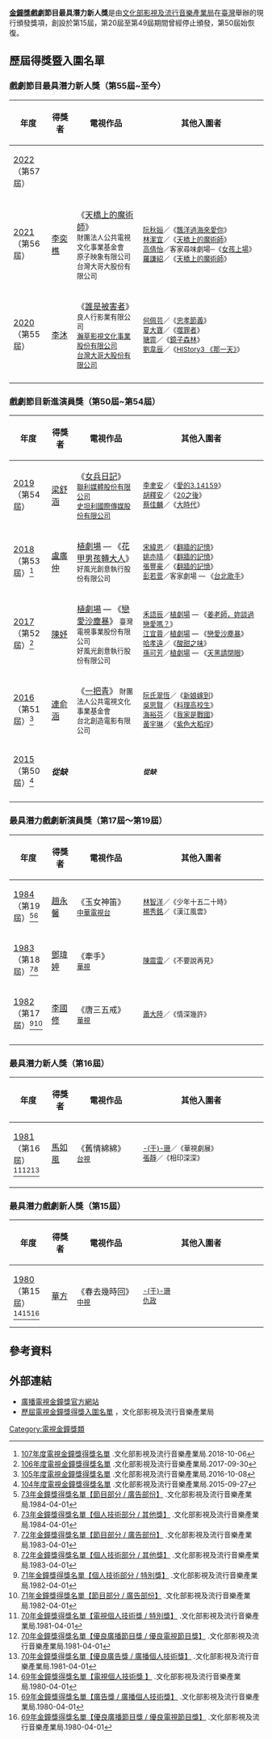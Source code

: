 {{Infobox award
| name           = 金鐘獎戲劇節目最具潛力新人獎
| current_awards = 第57屆金鐘獎
| image          = 
| imagesize      = 
| caption        = 
| description = [[電視|電視]]從業人員
| presenter   = [[行政院新聞局|行政院新聞局]]<br/>（第1屆——第46屆）<br/>[[文化部影視及流行音樂產業局|文化部影視及流行音樂產業局]]<br/>（第47屆——至今）
| date        = 每年9月或10月
| location    = {{TWN}}（詳見[[金鐘獎#歷屆金鐘獎主持概況|舉辦地點]]） 
| country     = {{ROC-TWN}}
| reward      = 金鐘獎獎座<br/>獎金
| year           = 1980年
| year2          = 2022年
| holder         = 
| website        = [http://gba.tavis.tw gba.tavis.tw]
| network     = 詳見[[金鐘獎#歷屆金鐘獎主持概況|轉播單位]]
}}
'''[[金鐘獎|金鐘獎]]戲劇節目最具潛力新人獎'''是由[[文化部影視及流行音樂產業局|文化部影視及流行音樂產業局]]在[[臺灣|臺灣]]舉辦的現行頒發獎項，創設於第15屆，第20屆至第49屆期間曾經停止頒發，第50屆始恢復。

== 歷屆得獎暨入圍名單 ==
===戲劇節目最具潛力新人獎（第55屆~至今）===
{| class=prettytable cellpadding="5"
|- align=center bgcolor=lavender
!width=15%|年度
!width=10%|得獎者
!width=26%|電視作品
!width=65%|其他入圍者
|-
|[[第57屆金鐘獎|2022]]<br/>（第57屆）
|
|<br/>
<small>
|<small>
|-
|[[第56屆金鐘獎|2021]]<br/>（第56屆）
|[[李奕樵|李奕樵]]
|《[[天橋上的魔術師|天橋上的魔術師]]》<br/>
<small>財團法人公共電視文化事業基金會<br/>原子映象有限公司<br/>台灣大哥大股份有限公司
|<small>
[[阮秋姮|阮秋姮]]／《[[飄洋過海來愛你|飄洋過海來愛你]]》<br/>
[[林潔宜|林潔宜]]／《[[天橋上的魔術師|天橋上的魔術師]]》<br/>
[[高倩怡|高倩怡]]／客家尋味劇場─《[[女孩上場|女孩上場]]》<br/>
[[羅謙紹|羅謙紹]]／《[[天橋上的魔術師|天橋上的魔術師]]》
|-
|[[第55屆金鐘獎|2020]]<br/>（第55屆）
|[[李沐|李沐]]
|《[[誰是被害者|誰是被害者]]》<br>
<small>良人行影業有限公司<br/>[[瀚草影視|瀚草影視文化事業股份有限公司]]<br/>[[台灣大哥大|台灣大哥大股份有限公司]]
|<small>
[[何佩芸|何佩芸]]／《[[忠孝節義|忠孝節義]]》<br/>
[[夏大寶|夏大寶]]／《[[噬罪者|噬罪者]]》<br/>
[[瑭霏|瑭霏]]／《[[鏡子森林|鏡子森林]]》<br/>
[[劉韋辰_(演員)|劉韋辰]]／《[[HIStory3|HIStory3 《那一天》]]》
|-
|}

===戲劇節目新進演員獎（第50屆~第54屆）===
{| class=prettytable cellpadding="5"
|- align=center bgcolor=lavender
!width=15%|年度
!width=10%|得獎者
!width=26%|電視作品
!width=65%|其他入圍者
|-
|[[第54屆金鐘獎|2019]]<br/>（第54屆）
|[[梁舒涵|梁舒涵]]
|《[[女兵日記|女兵日記]]》<small><br>[[聯利媒體股份有限公司|聯利媒體股份有限公司]]<br/>[[史坦利國際傳媒股份有限公司|史坦利國際傳媒股份有限公司]]
|<small>
[[李婕|李聿安]]／《[[愛的3.14159|愛的3.14159]]》<br/>
[[胡釋安|胡釋安]]／《[[20之後|20之後]]》<br/>
[[蔡佳麟|蔡佳麟]]／《[[大時代_(台灣電視劇)|大時代]]》
|-
|[[第53屆金鐘獎|2018]]<br/>（第53屆）<ref>[https://www.bamid.gov.tw/information_164_89522.html 107年度電視金鐘獎得獎名單] {{Wayback|url=https://www.bamid.gov.tw/information_164_89522.html |date=20200220043758 }}.文化部影視及流行音樂產業局.2018-10-06</ref>
|[[盧廣仲|盧廣仲]]
|[[植劇場|植劇場]] — 《[[植劇場－花甲男孩轉大人|花甲男孩轉大人]]》
<small>好風光創意執行股份有限公司</small>
|<small>
[[宋緯恩|宋緯恩]]／《[[翻牆的記憶|翻牆的記憶]]》<br/>
[[姚亦晴|姚亦晴]]／《[[翻牆的記憶|翻牆的記憶]]》<br/>
[[張豐豪|張豐豪]]／《[[翻牆的記憶|翻牆的記憶]]》<br/>
[[彭若萱|彭若萱]]／客家劇場 — 《[[台北歌手|台北歌手]]》<br/>
|-
|[[第52屆金鐘獎|2017]]<br/>（第52屆）<ref>[https://www.bamid.gov.tw/information_164_70986.html 106年度電視金鐘獎得獎名單] {{Wayback|url=https://www.bamid.gov.tw/information_164_70986.html |date=20200220043758 }}.文化部影視及流行音樂產業局.2017-09-30</ref>
|[[陳妤|陳妤]]
|[[植劇場|植劇場]] — 《[[植劇場－戀愛沙塵暴|戀愛沙塵暴]]》
<small>臺灣電視事業股份有限公司<br/>好風光創意執行股份有限公司</small>
|<small>
[[禾語辰|禾語辰]]／[[植劇場|植劇場]] — 《[[植劇場－姜老師，妳談過戀愛嗎？|姜老師，妳談過戀愛嗎？]]》<br/>
[[江宜蓉|江宜蓉]]／[[植劇場|植劇場]] — 《[[植劇場－戀愛沙塵暴|戀愛沙塵暴]]》<br/>
[[哈孝遠|哈孝遠]]／《[[酸甜之味|酸甜之味]]》<br/>
[[孫可芳|孫可芳]]／[[植劇場|植劇場]] — 《[[天黑請閉眼_(電視劇)|天黑請閉眼]]》<br/>
|-
|[[第51屆金鐘獎|2016]]<br/>（第51屆）<ref>[https://www.bamid.gov.tw/information_164_64028.html 105年度電視金鐘獎得獎名單] {{Wayback|url=https://www.bamid.gov.tw/information_164_64028.html |date=20200220043802 }}.文化部影視及流行音樂產業局.2016-10-08</ref>
|[[連俞涵|連俞涵]]
|《[[一把青_(電視劇)|一把青]]》
<small>財團法人公共電視文化事業基金會<br/>台北創造電影有限公司</small>
|<small>
[[阮氏翠恆|阮氏翠恆]]／《[[新娘嫁到|新娘嫁到]]》<br/>
[[吳思賢_(藝人)|吳思賢]]／《[[料理高校生|料理高校生]]》<br/>
[[海裕芬|海裕芬]]／《[[我家是戰國|我家是戰國]]》<br/>
[[黃宇琳|黃宇琳]]／《[[紫色大稻埕|紫色大稻埕]]》<br/>
|-
|[[第50屆金鐘獎|2015]]<br/>（第50屆）<ref>[https://www.bamid.gov.tw/informationlist_164_2.html 104年度電視金鐘獎得獎名單] {{Wayback|url=https://www.bamid.gov.tw/informationlist_164_2.html |date=20200314063611 }}.文化部影視及流行音樂產業局.2015-09-27</ref>
|'''''從缺'''''
|
<br/>
<small><small>
|<small>
'''''從缺'''''
|-
|}

===最具潛力戲劇新演員獎（第17屆～第19屆）===
{| class=prettytable cellpadding="5"
|- align=center bgcolor=lavender
!width=15%|年度
!width=10%|得獎者
!width=26%|電視作品
!width=65%|其他入圍者
|-
|[[第19屆金鐘獎|1984]]<br/>（第19屆）<ref>[https://www.bamid.gov.tw/information_164_63991.html 73年金鐘獎得獎名單【節目部分 / 廣告部份】] {{Wayback|url=https://www.bamid.gov.tw/information_164_63991.html |date=20190929014914 }}.文化部影視及流行音樂產業局.1984-04-01</ref><ref>[https://www.bamid.gov.tw/information_164_63990.html 73年金鐘獎得獎名單【個人技術部分 / 其他獎】] {{Wayback|url=https://www.bamid.gov.tw/information_164_63990.html |date=20190929014906 }}.文化部影視及流行音樂產業局.1984-04-01</ref>
|[[趙永馨|趙永馨]]
|
《玉女神笛》<br/>
<small>[[中華電視台|中華電視台]]</small>
|<small>
[[林智洋|林智洋]]／《少年十五二十時》<br/>
[[楊秀銘|楊秀銘]]／《漢江風雲》
|-
|[[第18屆金鐘獎|1983]]<br/>（第18屆）<ref>[https://www.bamid.gov.tw/information_164_63989.html 72年金鐘獎得獎名單【節目部分 / 廣告部份】] {{Wayback|url=https://www.bamid.gov.tw/information_164_63989.html |date=20191001023146 }}.文化部影視及流行音樂產業局.1983-04-01</ref><ref>[https://www.bamid.gov.tw/information_164_63988.html 72年金鐘獎得獎名單【個人技術部分 / 其他獎】] {{Wayback|url=https://www.bamid.gov.tw/information_164_63988.html |date=20191001023144 }}.文化部影視及流行音樂產業局.1983-04-01</ref>
|[[鄧瑋婷|鄧瑋婷]]
|
《牽手》<br/>
<small>[[華視|華視]]</small>
|<small>
[[陳震雷|陳震雷]]／《不要說再見》
|-
|[[第17屆金鐘獎|1982]]<br/>（第17屆）<ref>[https://www.bamid.gov.tw/information_164_63987.html 71年金鐘獎得獎名單【個人技術部分 / 特別獎】] {{Wayback|url=https://www.bamid.gov.tw/information_164_63987.html |date=20190929013215 }}.文化部影視及流行音樂產業局.1982-04-01</ref><ref>[https://www.bamid.gov.tw/information_164_63986.html 71年金鐘獎得獎名單【節目部分 / 廣告部份】] {{Wayback|url=https://www.bamid.gov.tw/information_164_63986.html |date=20190929012611 }}.文化部影視及流行音樂產業局.1982-04-01</ref>
|[[李國修|李國修]]
|
《唐三五戒》<br/>
<small>[[華視|華視]]</small>
|<small>
[[蕭大陸|蕭大陸]]／《情深幾許》
|-
|}

===最具潛力新人獎（第16屆）===
{| class=prettytable cellpadding="5"
|- align=center bgcolor=lavender
!width=15%|年度
!width=10%|得獎者
!width=26%|電視作品
!width=65%|其他入圍者
|-
|[[第16屆金鐘獎|1981]]<br/>（第16屆）<ref>[https://www.bamid.gov.tw/information_164_63983.html 70年金鐘獎得獎名單【電視個人技術獎 / 特別獎】] {{Wayback|url=https://www.bamid.gov.tw/information_164_63983.html |date=20190929011652 }}.文化部影視及流行音樂產業局.1981-04-01</ref><ref>[https://www.bamid.gov.tw/information_164_63985.html 70年金鐘獎得獎名單【優良廣播節目獎 / 優良電視節目獎】] {{Wayback|url=https://www.bamid.gov.tw/information_164_63985.html |date=20190929011653 }}.文化部影視及流行音樂產業局.1981-04-01</ref><ref>[https://www.bamid.gov.tw/information_164_63984.html 70年金鐘獎得獎名單【優良廣告獎 / 廣播個人技術獎】] {{Wayback|url=https://www.bamid.gov.tw/information_164_63984.html |date=20190929011651 }}.文化部影視及流行音樂產業局.1981-04-01</ref>
|[[馬如風|馬如風]]
|
《舊情綿綿》<br/>
<small>[[台視|台視]]</small>
|<small>
[[于珊|-{于}-珊]]／《華視劇展》<br/>
[[張靜|張靜]]／《相印深深》
|-
|}

===最具潛力戲劇新人獎（第15屆）===
{| class=prettytable cellpadding="5"
|- align=center bgcolor=lavender
!width=15%|年度
!width=10%|得獎者
!width=26%|電視作品
!width=65%|其他入圍者
|-
|[[第15屆金鐘獎|1980]]<br/>（第15屆）<ref>[https://www.bamid.gov.tw/information_164_63982.html 69年金鐘獎得獎名單【電視個人技術獎 】] {{Wayback|url=https://www.bamid.gov.tw/information_164_63982.html |date=20190929011100 }}.文化部影視及流行音樂產業局.1980-04-01</ref><ref>[https://www.bamid.gov.tw/information_164_63981.html 69年金鐘獎得獎名單【廣告獎 / 廣播個人技術獎】] {{Wayback|url=https://www.bamid.gov.tw/information_164_63981.html |date=20190929011058 }}.文化部影視及流行音樂產業局.1980-04-01</ref><ref>[https://www.bamid.gov.tw/information_164_63980.html 69年金鐘獎得獎名單【優良廣播節目獎 / 優良電視節目獎】] {{Wayback|url=https://www.bamid.gov.tw/information_164_63980.html |date=20190929011058 }}.文化部影視及流行音樂產業局.1980-04-01</ref>
|[[華方|華方]]
|
《春去幾時回》<br/>
<small>[[中視|中視]]</small>
|<small>
[[于珊|-{于}-珊]]<br/>
[[仇政|仇政]]
|}

==參考資料==
{{reflist}}

==外部連結==
* [http://gba.tavis.tw 廣播電視金鐘獎官方網站] {{Wayback|url=http://gba.tavis.tw/ |date=20200822041257 }}
* [https://www.bamid.gov.tw/informationlist_164.html 歷屆電視金鐘獎得獎入圍名單] {{Wayback|url=https://www.bamid.gov.tw/informationlist_164.html |date=20180904121155 }}，文化部影視及流行音樂產業局

{{金鐘獎}}
{{金鐘獎戲劇節目新進演員}}

[[Category:電視金鐘獎類|Category:電視金鐘獎類]]